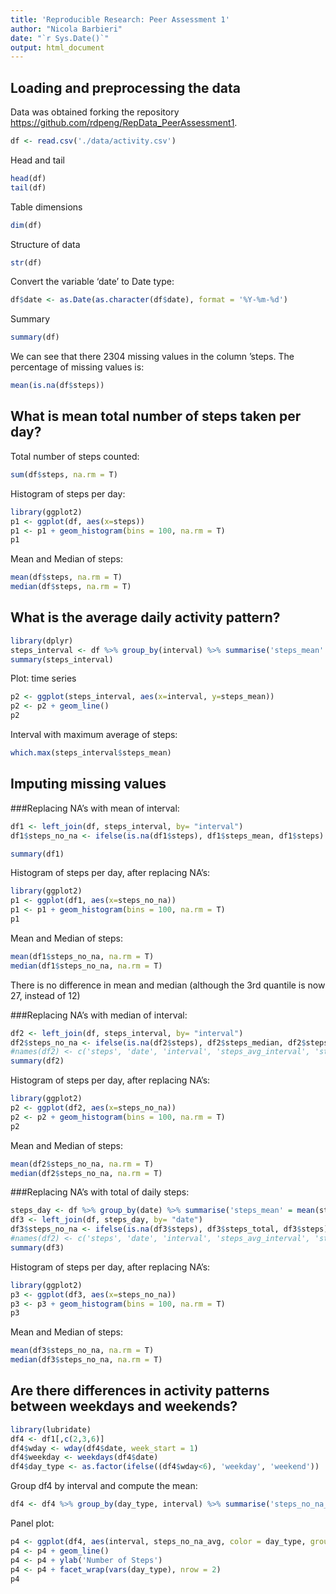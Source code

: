 ```yaml
---
title: 'Reproducible Research: Peer Assessment 1'
author: "Nicola Barbieri"
date: "`r Sys.Date()`"
output: html_document
---
```


## Loading and preprocessing the data
Data was obtained forking the repository [https://github.com/rdpeng/RepData_PeerAssessment1](https://github.com/rdpeng/RepData_PeerAssessment1).

```r
df <- read.csv('./data/activity.csv')
```

Head and tail

```r
head(df)
tail(df)
```

Table dimensions

```r
dim(df)
```

Structure of data

```r
str(df)
```



Convert the variable 'date' to Date type:

```r
df$date <- as.Date(as.character(df$date), format = '%Y-%m-%d')
```
Summary

```r
summary(df)
```

We can see that there 2304 missing values in the column 'steps.
The percentage of missing values is:

```r
mean(is.na(df$steps))
```

## What is mean total number of steps taken per day?

Total number of steps counted:

```r
sum(df$steps, na.rm = T)
```
Histogram of steps per day:

```r
library(ggplot2)
p1 <- ggplot(df, aes(x=steps)) 
p1 <- p1 + geom_histogram(bins = 100, na.rm = T)
p1
```

Mean and Median of steps:

```r
mean(df$steps, na.rm = T)
median(df$steps, na.rm = T)
```


## What is the average daily activity pattern?

```r
library(dplyr)
steps_interval <- df %>% group_by(interval) %>% summarise('steps_mean' = mean(steps, na.rm = T), 'steps_median' = median(steps, na.rm = T))
summary(steps_interval)
```
Plot: time series

```r
p2 <- ggplot(steps_interval, aes(x=interval, y=steps_mean))
p2 <- p2 + geom_line()
p2
```

Interval with maximum average of steps:

```r
which.max(steps_interval$steps_mean)
```

## Imputing missing values

###Replacing NA's with mean of interval:

```r
df1 <- left_join(df, steps_interval, by= "interval")
df1$steps_no_na <- ifelse(is.na(df1$steps), df1$steps_mean, df1$steps)

summary(df1)
```

Histogram of steps per day, after replacing NA's:

```r
library(ggplot2)
p1 <- ggplot(df1, aes(x=steps_no_na)) 
p1 <- p1 + geom_histogram(bins = 100, na.rm = T)
p1
```


Mean and Median of steps:

```r
mean(df1$steps_no_na, na.rm = T)
median(df1$steps_no_na, na.rm = T)
```

There is no difference in mean and median (although the 3rd quantile is now 27, instead of 12)

###Replacing NA's with median of interval:

```r
df2 <- left_join(df, steps_interval, by= "interval")
df2$steps_no_na <- ifelse(is.na(df2$steps), df2$steps_median, df2$steps)
#names(df2) <- c('steps', 'date', 'interval', 'steps_avg_interval', 'steps_no_na')
summary(df2)
```

Histogram of steps per day, after replacing NA's:

```r
library(ggplot2)
p2 <- ggplot(df2, aes(x=steps_no_na)) 
p2 <- p2 + geom_histogram(bins = 100, na.rm = T)
p2
```


Mean and Median of steps:

```r
mean(df2$steps_no_na, na.rm = T)
median(df2$steps_no_na, na.rm = T)
```

###Replacing NA's with total of daily steps:

```r
steps_day <- df %>% group_by(date) %>% summarise('steps_mean' = mean(steps, na.rm = T), 'steps_total' = sum(steps, na.rm = T))
df3 <- left_join(df, steps_day, by= "date")
df3$steps_no_na <- ifelse(is.na(df3$steps), df3$steps_total, df3$steps)
#names(df2) <- c('steps', 'date', 'interval', 'steps_avg_interval', 'steps_no_na')
summary(df3)
```

Histogram of steps per day, after replacing NA's:

```r
library(ggplot2)
p3 <- ggplot(df3, aes(x=steps_no_na)) 
p3 <- p3 + geom_histogram(bins = 100, na.rm = T)
p3
```


Mean and Median of steps:

```r
mean(df3$steps_no_na, na.rm = T)
median(df3$steps_no_na, na.rm = T)
```


## Are there differences in activity patterns between weekdays and weekends?

```r
library(lubridate)
df4 <- df1[,c(2,3,6)]
df4$wday <- wday(df4$date, week_start = 1)
df4$weekday <- weekdays(df4$date)
df4$day_type <- as.factor(ifelse((df4$wday<6), 'weekday', 'weekend'))
```

Group df4 by interval and compute the mean:

```r
df4 <- df4 %>% group_by(day_type, interval) %>% summarise('steps_no_na_avg' = mean(steps_no_na))
```



Panel plot:

```r
p4 <- ggplot(df4, aes(interval, steps_no_na_avg, color = day_type, group = day_type))
p4 <- p4 + geom_line()
p4 <- p4 + ylab('Number of Steps')
p4 <- p4 + facet_wrap(vars(day_type), nrow = 2)
p4
```

